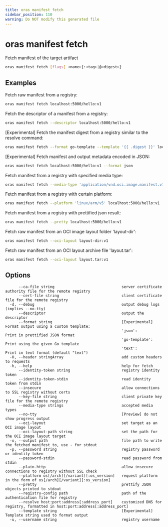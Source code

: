 ```yaml
---
title: oras manifest fetch
sidebar_position: 110
warning: Do NOT modify this generated file
---
```


# oras manifest fetch

Fetch manifest of the target artifact

```bash
oras manifest fetch [flags] <name>{:<tag>|@<digest>}
```

## Examples

Fetch raw manifest from a registry:

```bash
oras manifest fetch localhost:5000/hello:v1
```

Fetch the descriptor of a manifest from a registry:

```bash
oras manifest fetch --descriptor localhost:5000/hello:v1
```

[Experimental] Fetch the manifest digest from a registry similar to the resolve command:

```bash
oras manifest fetch --format go-template --template '{{ .digest }}' localhost:5000/hello:v1
```

[Experimental] Fetch manifest and output metadata encoded in JSON:

```bash
oras manifest fetch localhost:5000/hello:v1 --format json
```

Fetch manifest from a registry with specified media type:

```bash
oras manifest fetch --media-type 'application/vnd.oci.image.manifest.v1+json' localhost:5000/hello:v1
```

Fetch manifest from a registry with certain platform:

```bash
oras manifest fetch --platform 'linux/arm/v5' localhost:5000/hello:v1
```

Fetch manifest from a registry with prettified json result:

```bash
oras manifest fetch --pretty localhost:5000/hello:v1
```

Fetch raw manifest from an OCI image layout folder 'layout-dir':

```bash
oras manifest fetch --oci-layout layout-dir:v1
```

Fetch raw manifest from an OCI layout archive file 'layout.tar':

```bash
oras manifest fetch --oci-layout layout.tar:v1
```

## Options

```
      --ca-file string                              server certificate authority file for the remote registry
      --cert-file string                            client certificate file for the remote registry
  -d, --debug                                       output debug logs (implies --no-tty)
      --descriptor                                  output the descriptor
      --format string                               [Experimental] Format output using a custom template:
                                                    'json':         Print in prettified JSON format
                                                    'go-template':  Print using the given Go template
                                                    'text':         Print in text format (default "text")
  -H, --header stringArray                          add custom headers to requests
  -h, --help                                        help for fetch
      --identity-token string                       registry identity token
      --identity-token-stdin                        read identity token from stdin
      --insecure                                    allow connections to SSL registry without certs
      --key-file string                             client private key file for the remote registry
      --media-type strings                          accepted media types
      --no-tty                                      [Preview] do not show progress output
      --oci-layout                                  set target as an OCI image layout
      --oci-layout-path string                      set the path for the OCI image layout target
  -o, --output path                                 file path to write the fetched manifest to, use - for stdout
  -p, --password string                             registry password or identity token
      --password-stdin                              read password from stdin
      --plain-http                                  allow insecure connections to registry without SSL check
      --platform os[/arch][/variant][:os_version]   request platform in the form of os[/arch][/variant][:os_version]
      --pretty                                      prettify JSON objects printed to stdout
      --registry-config path                        path of the authentication file for registry
      --resolve host:port:address[:address_port]    customized DNS for registry, formatted in host:port:address[:address_port]
      --template string                             [Experimental] Template string used to format output
  -u, --username string                             registry username
```
